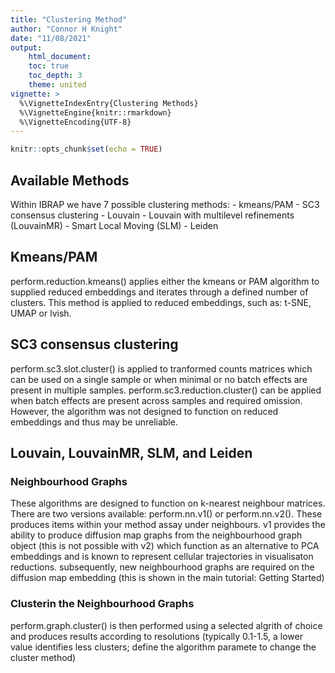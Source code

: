 ```yaml
---
title: "Clustering Method"
author: "Connor H Knight"
date: "11/08/2021"
output: 
    html_document:
    toc: true
    toc_depth: 3
    theme: united
vignette: >
  %\VignetteIndexEntry{Clustering Methods}
  %\VignetteEngine{knitr::rmarkdown}
  %\VignetteEncoding{UTF-8}
---
```


```r
knitr::opts_chunk$set(echo = TRUE)
```

## Available Methods

Within IBRAP we have 7 possible clustering methods:
 - kmeans/PAM 
 - SC3 consensus clustering 
 - Louvain
 - Louvain with multilevel refinements (LouvainMR)
 - Smart Local Moving (SLM)
 - Leiden 
 
## Kmeans/PAM

perform.reduction.kmeans() applies either the kmeans or PAM algorithm to supplied reduced embeddings and iterates through a defined number of clusters. This method is applied to reduced embeddings, such as: t-SNE, UMAP or lvish. 

## SC3 consensus clustering

perform.sc3.slot.cluster() is applied to tranformed counts matrices which can be used on a single sample or when minimal or no batch effects are present in multiple samples. perform.sc3.reduction.cluster() can be applied when batch effects are present across samples and required omission. However, the algorithm was not designed to function on reduced embeddings and thus may be unreliable. 

## Louvain, LouvainMR, SLM, and Leiden

### Neighbourhood Graphs 

These algorithms are designed to function on k-nearest neighbour matrices. There are two versions available: perform.nn.v1() or perform.nn.v2(). These produces items within your method assay under neighbours. 
v1 provides the ability to produce diffusion map graphs from the neighbourhood graph object (this is not possible with v2) which function as an alternative to PCA embeddings and is known to represent cellular trajectories in visualisaton reductions. subsequently, new neighbourhood graphs are required on the diffusion map embedding (this is shown in the main tutorial: Getting Started)

### Clusterin the Neighbourhood Graphs

perform.graph.cluster() is then performed using a selected algrith of choice and produces results according to resolutions (typically 0.1-1.5, a lower value identifies less clusters; define the algorithm paramete to change the cluster method)